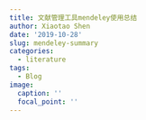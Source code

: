 ```yaml
---
title: 文献管理工具mendeley使用总结
author: Xiaotao Shen
date: '2019-10-28'
slug: mendeley-summary
categories:
  - literature
tags:
  - Blog
image:
  caption: ''
  focal_point: ''
---
```

